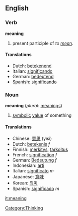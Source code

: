 ==English==

===Verb===
'''meaning'''
# present participle of ''to [[mean]]''.

====Translations====
*Dutch: [[betekenend]]
*Italian: [[significando]]
*German: [[bedeutend]]
*Spanish: [[significando]]

===Noun===
'''meaning'''  (''plural:'' [[meanings]])
# [[symbol]]ic [[value]] of something

====Translations====
*Chinese: [[意思]] (yìsi)
*Dutch: [[betekenis]] ''f''
*Finnish: [[merkitys]], [[tarkoitus]]
*French: [[signification]] ''f''
*German: [[Bedeutung]] ''f''
*Indonesian: [[arti]]
*Italian: [[significato]] ''m''
*Japanese: [[意味]]
*Korean: [[의미]]
*Spanish: [[significado]] ''m''

[[it:meaning]]
[[Category:Thinking]]